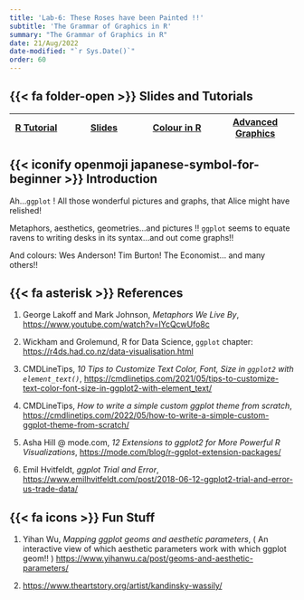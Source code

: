 ```yaml
---
title: 'Lab-6: These Roses have been Painted !!'
subtitle: 'The Grammar of Graphics in R'
summary: "The Grammar of Graphics in R"
date: 21/Aug/2022
date-modified: "`r Sys.Date()`"
order: 60
---
```


## {{< fa folder-open >}} Slides and Tutorials

| <a href="../../../../labs/r-labs/graphics/index.qmd"><i class="fa-brands                             
                             fa-r-project"></i> R Tutorial</a>                                         | <a href="../../../../slides/r-slides/graphics/metaphors.qmd"> <iconify-icon icon="icon-park:ppt"></iconify-icon> Slides </a> | <a href="../../../../labs/r-labs/graphics/colors.qmd"> <iconify-icon icon="cil:color-palette"></iconify-icon> Colour in R</a>  | <a href="../../../../labs/r-labs/graphics/wizardy.qmd"><iconify-icon icon="fa6-solid:hat-wizard"></iconify-icon>Advanced Graphics</a> |
|------------------------------------------------------------------------------------------------------|------------------------------------------------------------------------------------------------------------------------------|--------------------------------------------------------------------------------------------------------------------------------|---------------------------------------------------------------------------------------------------------------------------------------|

## {{< iconify openmoji japanese-symbol-for-beginner >}} Introduction

Ah...`ggplot` ! All those wonderful pictures and graphs, that Alice
might have relished!

Metaphors, aesthetics, geometries...and pictures !! `ggplot` seems to
equate ravens to writing desks in its syntax...and out come graphs!!

And colours: Wes Anderson! Tim Burton! The Economist... and many
others!!

## {{< fa asterisk >}} References

1.  George Lakoff and Mark Johnson, *Metaphors We Live By*,
    <https://www.youtube.com/watch?v=lYcQcwUfo8c>

2.  Wickham and Grolemund, R for Data Science, `ggplot` chapter:
    <https://r4ds.had.co.nz/data-visualisation.html>

3.  CMDLineTips, *10 Tips to Customize Text Color, Font, Size in
    `ggplot2` with `element_text()`*,
    <https://cmdlinetips.com/2021/05/tips-to-customize-text-color-font-size-in-ggplot2-with-element_text/>

4.  CMDLineTips, *How to write a simple custom ggplot theme from
    scratch*,
    <https://cmdlinetips.com/2022/05/how-to-write-a-simple-custom-ggplot-theme-from-scratch/>

5.  Asha Hill \@ mode.com, *12 Extensions to ggplot2 for More Powerful R
    Visualizations*,
    <https://mode.com/blog/r-ggplot-extension-packages/>

6.  Emil Hvitfeldt, *ggplot Trial and Error*,
    <https://www.emilhvitfeldt.com/post/2018-06-12-ggplot2-trial-and-error-us-trade-data/>

## {{< fa icons >}} Fun Stuff

1.  Yihan Wu, *Mapping ggplot geoms and aesthetic parameters*, ( An
    interactive view of which aesthetic parameters work with which
    ggplot geom!! )
    <https://www.yihanwu.ca/post/geoms-and-aesthetic-parameters/>

2.  <https://www.theartstory.org/artist/kandinsky-wassily/>
